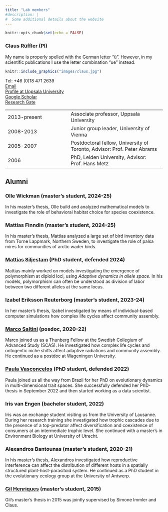 ```yaml
---
title: "Lab members"
#description: |
#  Some additional details about the website
---
```


```r
knitr::opts_chunk$set(echo = FALSE)
```

### Claus Rüffler (PI)

My name is properly spelled with the German letter "ü". However, in my scientific publications I use the letter combination "ue" instead.

::: {.floatting}
```r
knitr::include_graphics("images/claus.jpg")
```
Tel: +46 (0)18 471 2639  
[Email](mailto:claus.rueffler.ebc.uu.se)  
[Profile at Uppsala University](https://katalog.uu.se/profile/?id=N13-2069)  
[Google Scholar](https://scholar.google.com/citations?user=b28SPdgAAAAJ)  
[Research Gate](https://www.researchgate.net/profile/Claus-Rueffler)
:::


|  |  |
|:---|:-----|
|2013-present|Associate professor, Uppsala University|
|2008-2013|Junior group leader, University of Vienna|
|2005-2007|Postdoctoral fellow, University of Toronto, Advisor: Prof. Peter Abrams|
|2006| PhD, Leiden University, Advisor: Prof. Hans Metz|  
<!--|2009|Research Affiliate (3 month), Yale University, Advisor: Prof. Günter Wagner

Associate editor for Evolution (2016-2018)|-->



## Alumni





<!--
::: {.floatting}
```r
knitr::include_graphics("images/MarcoSaltini.png")
```
[Email](mailto:marco.saltini.ebc.uu.se)  
[Profile at Uppsala University](https://katalog.uu.se/profile/?id=N20-692)  
[Google Scholar](https://scholar.google.com/citations?user=PzzFtg4AAAAJ&hl)  

Marco is interested in how ontogentic niche shifts affect the evolution of polymorphism.
:::
-->


### Olle Wickman (master's student, 2024-25)
::: {.floatting}

In his master's thesis, Olle build and analyzed mathematical models to investigate the role of behavioral habitat choice for species coexistence.
:::

### Mattias Finndin (master's student, 2024-25)
::: {.floatting}

In his master's thesis, Mattias analyzed a large set of bird inventory data from Torne Lappmark, Northern Sweden, to investigate the role of palsa mires for communities of arctic wader birds. 
:::

### [Mattias Siljestam](https://www.su.se/english/profiles/masi4191-1.759284) (PhD student, defended 2024)
::: {.floatting}

Mattias mainly worked on models investigating the emergence of polymorphism at diploid loci, using *Adaptive dynamics in allele space*. In his models, polymorphism can often be understood as division of labor between two different alleles at the same locus.
:::

### Izabel Eriksson Reuterborg (master's student, 2023-24)
::: {.floatting}

In her master's thesis, Izabel investigated by means of individual-based computer simulations how complex life cycles affect community assembly.
:::

### [Marco Saltini](https://research.wur.nl/en/persons/marco-saltini) (posdoc, 2020-22)

::: {.floatting}

Marco joined us as a Thunberg Fellow at the Swedish Collegium of Advanced Study (SCAS). He investigated how complex life cycles and ontogentic niche shifts affect adaptive radiations and community assembly. He continued as a postdoc at Wageningen University.
:::

### [Paula Vasconcelos](https://paulavasconcelos.net/) (PhD student, defended 2022)
::: {.floatting}

Paula joined us all the way from Brazil for her PhD on evolutionary dynamics in multi-dimensional trait spaces. She successfully defended her PhD-thesis in September 2022 and then started working as a data scientist.
:::

### Iris van Engen (bachelor student, 2022)
::: {.floatting}

Iris was an exchange student visiting us from the University of Lausanne. During her research training she investigated how trophic cascades due to the presence of a top-predator affect diversification and coexistence of consumers at an intermediate trophic level. She continued with a master's in Environment Biology at
University of Utrecht.
:::

### Alexandros Bantounas (master's student, 2020-21)
::: {.floatting}

In his master's thesis, Alexandros investigated how reproductive interference can affect the distribution of different hosts in a spatially structured plant-host-parasitoid system. He continued as a PhD student in the evolutionary ecology group at the University of Antwerp.
:::

### [Gil Henriques](https://gilhenriques.github.io/) (master's student, 2015)

Gil's master's thesis in 2015 was jointly supervised by Simone Immler and Claus.